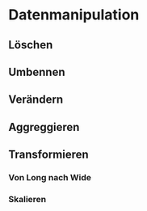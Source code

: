 # Datenmanipulation


## Löschen

## Umbennen

## Verändern

## Aggreggieren

## Transformieren

### Von Long nach Wide

### Skalieren

